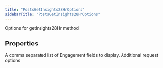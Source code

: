 ```yaml
---
title: "PostsGetInsights28HrOptions"
sidebarTitle: "PostsGetInsights28HrOptions"
---
```


Options for getInsights28Hr method

## Properties

<ParamField name="engagementfields" type="string[]">
A comma separated list of Engagement fields to display.
</ParamField>





<ParamField name="requestOptions" type="[RequestOptions](/xdks/typescript/reference/interfaces/RequestOptions)">
Additional request options
</ParamField>



